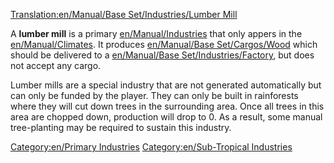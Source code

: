 [[Translation:en/Manual/Base Set/Industries/Lumber Mill]]

{{en/Industries|image=en/Lumbermill.png.png
|name=Lumber Mill
|climates=[[en/Manual/Climates]]
|accepts=Nothing
|produces=[[en/Manual/Base Set/Cargos/Wood]]
}}
A '''lumber mill''' is a primary [[en/Manual/Industries]] that only appers in the [[en/Manual/Climates]]. It produces [[en/Manual/Base Set/Cargos/Wood]] which should be delivered to a [[en/Manual/Base Set/Industries/Factory]], but does not accept any cargo.

Lumber mills are a special industry that are not generated automatically but can only be funded by the player. They can only be built in rainforests where they will cut down trees in the surrounding area. Once all trees in this area are chopped down, production will drop to 0. As a result, some manual tree-planting may be required to sustain this industry.

{{en/Navbox Industries}}

[[Category:en/Primary Industries]]
[[Category:en/Sub-Tropical Industries]]